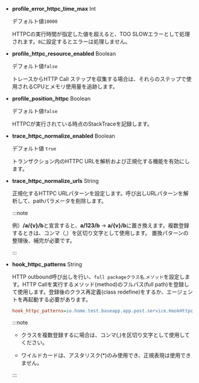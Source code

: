 -   **profile_error_httpc_time_max** <span class='type'>Int</span>

    デフォルト値`10000`

    HTTPCの実行時間が指定した値を超えると、TOO SLOWエラーとして処理されます。`0`に設定するとエラーは処理しません。

-   **profile_httpc_resource_enabled** <span class='type'>Boolean</span>

    デフォルト値`false`

    トレースからHTTP Call ステップを収集する場合は、それらのステップで使用されるCPUとメモリ使用量を追跡します。

-   **profile_position_httpc** <span class='type'>Boolean</span>

    デフォルト値`false`

    HTTPCが実行されている時点のStackTraceを記録します。

-   **trace_httpc_normalize_enabled** <span class='type'>Boolean</span>

    デフォルト値 `true`

    トランザクション内のHTTPC URLを解析および正規化する機能を有効にします。

-   **trace_httpc_normalize_urls** <span class='type'>String</span>

    正規化するHTTPC URLパターンを設定します。呼び出しURLパターンを解析して、pathパラメータを削除します。

    :::note

    例）**/a/{v}/b**と宣言すると、**a/123/b** → **a/{v}/b**に置き換えます。複数登録するときは、コンマ（,）を区切り文字として使用します。 置換パターンの整理後、補完が必要です。

    :::

-   **hook_httpc_patterns** <span class='type'>String</span>

    HTTP outbound呼び出しを行い、`full packageクラス名`.`メソッド`を設定します。HTTP Callを実行するメソッド(method)のフルパス(full path)を登録して使用します。登録後のクラス再定義(class redefine)をするか、エージェントを再起動する必要があります。

    ```ini title='whatap.conf'
    hook_httpc_patterns=io.home.test.baseapp.app.post.service.HookHttpcService.*
    ```

    :::note

    -   クラスを複数登録するに場合は、コンマ(,)を区切り文字として使用してください。 

    -   ワイルドカードは、アスタリスク(\*)のみ使用でき、正規表現は使用できません。

    :::
